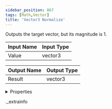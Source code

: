 ```yaml
---
sidebar_position: 867
tags: [Math,Vector]
title: 'Vector3 Normalize'
---
```


Outputs the target vector, but its magnitude is 1.



<IChip uuid="92ded211-17d6-4c73-b29c-71323c6a40ee" />

| Input Name | Input Type |
|-----------|-----------|
| Value | vector3 |

| Output Name | Output Type |
|-----------|-----------|
| Result | vector3 |


<details>
  <summary>Properties</summary>
  <div>
    <div>
    <table>
      <thead>
        <tr>
          <th>Room availability:</th>
          <th>Available everywhere</th>
        </tr>
        <tr>
          <th>Is beta required?</th>
          <th>No</th>
        </tr>
        <tr>
          <th>Is this chip a trolling risk?</th>
          <th>No</th>
        </tr>
        <tr>
          <th>Is this chip a role assignment risk?</th>
          <th>No</th>
        </tr>
        <tr>
          <th>Chip UUID</th>
          <th>92ded211-17d6-4c73-b29c-71323c6a40ee</th>
        </tr>
      </thead>
    </table>
    </div>
  </div>
</details>

._extrainfo